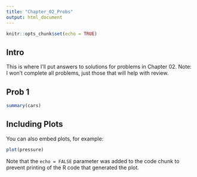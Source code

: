 ```yaml
---
title: "Chapter_02_Probs"
output: html_document
---
```


```r
knitr::opts_chunk$set(echo = TRUE)
```

## Intro

This is where I'll put answers to solutions for problems in Chapter 02. Note: 
I won't complete all problems, just those that will help with review.  

## Prob 1  


```r
summary(cars)
```

## Including Plots

You can also embed plots, for example:

```r
plot(pressure)
```

Note that the `echo = FALSE` parameter was added to the code chunk to prevent printing of the R code that generated the plot.
